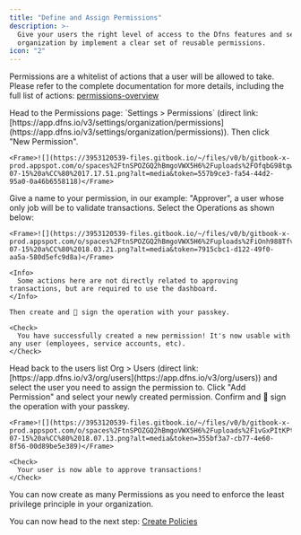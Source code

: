 ```yaml
---
title: "Define and Assign Permissions"
description: >-
  Give your users the right level of access to the Dfns features and secure your
  organization by implement a clear set of reusable permissions.
icon: "2"
---
```


Permissions are a whitelist of actions that a user will be allowed to take. Please refer to the complete documentation for more details, including the full list of actions: [permissions-overview](../../api-docs/permissions/permissions-overview)

<Steps>
  <Step title="Create a new Permission">
    Head to the Permissions page: `Settings > Permissions` (direct link: [https://app.dfns.io/v3/settings/organization/permissions](https://app.dfns.io/v3/settings/organization/permissions)). Then click "New Permission".
    
    <Frame>![](https://3953120539-files.gitbook.io/~/files/v0/b/gitbook-x-prod.appspot.com/o/spaces%2FtnSPOZGQ2hBmgoVWX5H6%2Fuploads%2FOfqbG98tgwKvBc2YwoYV%2FCapture%20d%E2%80%99e%CC%81cran%202025-07-15%20a%CC%80%2017.17.51.png?alt=media&token=557b9ce3-fa54-44d2-95a0-0a46b6558118)</Frame>
  </Step>

  <Step title="Define the authorized actions">
    Give a name to your permission, in our example: "Approver", a user whose only job will be to validate transactions. Select the Operations as shown below:
    
    <Frame>![](https://3953120539-files.gitbook.io/~/files/v0/b/gitbook-x-prod.appspot.com/o/spaces%2FtnSPOZGQ2hBmgoVWX5H6%2Fuploads%2FiOnh988TfvgQnjntYB8c%2FCapture%20d%E2%80%99e%CC%81cran%202025-07-15%20a%CC%80%2018.03.21.png?alt=media&token=7915cbc1-d122-49f0-aa5a-580d5efc9d8a)</Frame>
    
    <Info>
      Some actions here are not directly related to approving transactions, but are required to use the dashboard.
    </Info>

    Then create and 🔑 sign the operation with your passkey.
    
    <Check>
      You have successfully created a new permission! It's now usable with any user (employees, service accounts, etc).
    </Check>
  </Step>

  <Step title="Assign the permission to users">
    Head back to the users list Org > Users (direct link: [https://app.dfns.io/v3/org/users](https://app.dfns.io/v3/org/users)) and select the user you need to assign the permission to. Click "Add Permission" and select your newly created permission. Confirm and 🔑 sign the operation with your passkey.
    
    <Frame>![](https://3953120539-files.gitbook.io/~/files/v0/b/gitbook-x-prod.appspot.com/o/spaces%2FtnSPOZGQ2hBmgoVWX5H6%2Fuploads%2F1vGxPItKPtssSq47WTh1%2FCapture%20d%E2%80%99e%CC%81cran%202025-07-15%20a%CC%80%2018.07.13.png?alt=media&token=355bf3a7-cb77-4e60-8f56-00d89be5e389)</Frame>
    
    <Check>
      Your user is now able to approve transactions!
    </Check>
  </Step>
</Steps>

<Check>
You can now create as many Permissions as you need to enforce the least privilege principle in your organization.
</Check>

You can now head to the next step: [Create Policies](/getting-started/onboarding/3-create-policies)